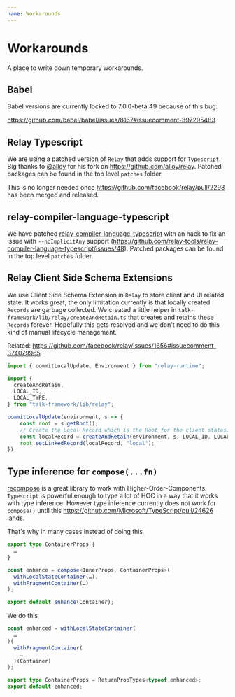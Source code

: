 ```yaml
---
name: Workarounds
---
```


# Workarounds

A place to write down temporary workarounds.

## Babel

Babel versions are currently locked to 7.0.0-beta.49 because of this bug:

https://github.com/babel/babel/issues/8167#issuecomment-397295483

## Relay Typescript

We are using a patched version of `Relay` that adds support for `Typescript`. Big thanks to [@alloy](https://github.com/alloy) for his fork on https://github.com/alloy/relay. Patched packages can be found in the top level `patches` folder.

This is no longer needed once https://github.com/facebook/relay/pull/2293 has been merged and released.

## relay-compiler-language-typescript

We have patched [relay-compiler-language-typescript](https://github.com/relay-tools/relay-compiler-language-typescript)  with an hack to fix an issue with `--noImplicitAny` support (https://github.com/relay-tools/relay-compiler-language-typescript/issues/48). Patched packages can be found in the top level `patches` folder.

## Relay Client Side Schema Extensions

We use Client Side Schema Extension in `Relay` to store client and UI related state. It works great, the only limitation currently is that locally created `Records` are garbage collected. We created a little helper in `talk-framework/lib/relay/createAndRetain.ts` that creates and retains these `Records` forever. Hopefully this gets resolved and we don't need to do this kind of manual lifecycle management.

Related: https://github.com/facebook/relay/issues/1656#issuecomment-374079965

```ts
import { commitLocalUpdate, Environment } from "relay-runtime";

import {
  createAndRetain,
  LOCAL_ID,
  LOCAL_TYPE,
} from "talk-framework/lib/relay";

commitLocalUpdate(environment, s => {
    const root = s.getRoot();
    // Create the Local Record which is the Root for the client states.
    const localRecord = createAndRetain(environment, s, LOCAL_ID, LOCAL_TYPE);
    root.setLinkedRecord(localRecord, "local");
});
```

## Type inference for `compose(...fn)`

[recompose](https://github.com/acdlite/recompose) is a great library to work with Higher-Order-Components. `Typescript` is powerful enough to type a lot of HOC in a way that it works with type inference. However type inference currently does not work for `compose()` until this https://github.com/Microsoft/TypeScript/pull/24626 lands.

That's why in many cases instead of doing this

```ts
export type ContainerProps {
  …
}

const enhance = compose<InnerProps, ContainerProps>(
  withLocalStateContainer(…),
  withFragmentContainer(…)
);

export default enhance(Container);
```

We do this

```ts
const enhanced = withLocalStateContainer(
  …
)(
  withFragmentContainer(
    …
  )(Container)
);

export type ContainerProps = ReturnPropTypes<typeof enhanced>;
export default enhanced;
```
